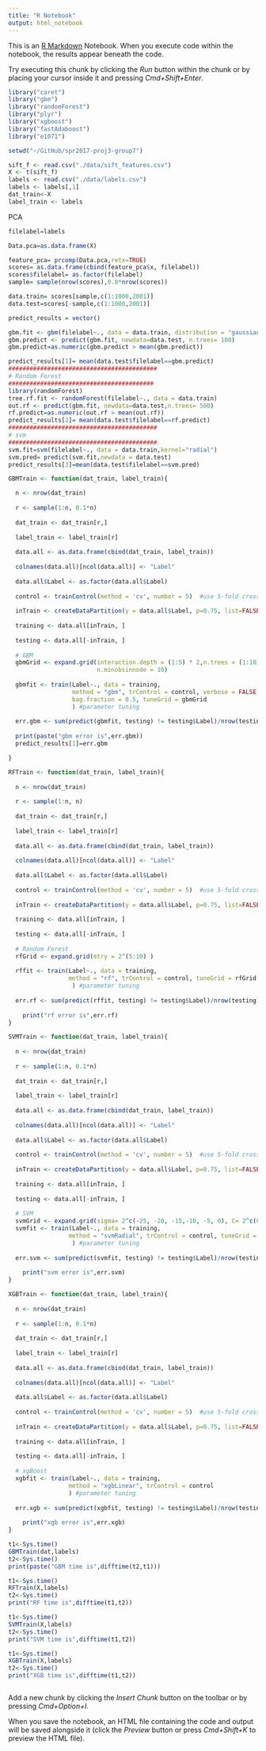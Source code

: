 ```yaml
---
title: "R Notebook"
output: html_notebook
---
```


This is an [R Markdown](http://rmarkdown.rstudio.com) Notebook. When you execute code within the notebook, the results appear beneath the code. 

Try executing this chunk by clicking the *Run* button within the chunk or by placing your cursor inside it and pressing *Cmd+Shift+Enter*. 

```r
library("caret")
library("gbm")
library("randomForest")
library("plyr")
library("xgboost")
library("fastAdaboost")
library("e1071")

setwd("~/GitHub/spr2017-proj3-group7")

sift_f <- read.csv("./data/sift_features.csv")
X <- t(sift_f)
labels <- read.csv("./data/labels.csv")
labels <- labels[,1]
dat_train<-X
label_train <- labels

```

PCA
```r

filelabel=labels

Data.pca=as.data.frame(X)

feature_pca= prcomp(Data.pca,retx=TRUE)
scores= as.data.frame(cbind(feature_pca$x, filelabel))
scores$filelabel= as.factor(filelabel)
sample= sample(nrow(scores),0.8*nrow(scores))

data.train= scores[sample,c(1:1000,2001)]
data.test=scores[-sample,c(1:1000,2001)]

predict_results = vector()

gbm.fit <- gbm(filelabel~., data = data.train, distribution = "gaussian", n.tree= 1000, shrinkage = 0.001)
gbm.predict <- predict(gbm.fit, newdata=data.test, n.trees= 100)
gbm.predict=as.numeric(gbm.predict > mean(gbm.predict)) 

predict_results[1]= mean(data.test$filelabel==gbm.predict)
##########################################
# Random Forest
#########################################
library(randomForest)
tree.rf.fit <- randomForest(filelabel~., data = data.train)
out.rf <- predict(gbm.fit, newdata=data.test,n.trees= 500)
rf.predict=as.numeric(out.rf > mean(out.rf)) 
predict_results[2]= mean(data.test$filelabel==rf.predict)
##########################################
# svm
##########################################
svm.fit=svm(filelabel~., data = data.train,kernel="radial")
svm.pred= predict(svm.fit,newdata = data.test)
predict_results[3]=mean(data.test$filelabel==svm.pred)


```


```r
GBMTrain <- function(dat_train, label_train){

  n <- nrow(dat_train)
  
  r <- sample(1:n, 0.1*n)
  
  dat_train <- dat_train[r,]
  
  label_train <- label_train[r]
  
  data.all <- as.data.frame(cbind(dat_train, label_train))
  
  colnames(data.all)[ncol(data.all)] <- "Label"
  
  data.all$Label <- as.factor(data.all$Label)
  
  control <- trainControl(method = 'cv', number = 5)  #use 5-fold cross validation
  
  inTrain <- createDataPartition(y = data.all$Label, p=0.75, list=FALSE)
  
  training <- data.all[inTrain, ]
  
  testing <- data.all[-inTrain, ]
  
  # GBM
  gbmGrid <- expand.grid(interaction.depth = (1:5) * 2,n.trees = (1:10)*25,shrinkage = .1,
                         n.minobsinnode = 10)
  
  gbmfit <- train(Label~., data = training,
                  method = "gbm", trControl = control, verbose = FALSE,
                  bag.fraction = 0.5, tuneGrid = gbmGrid
                  ) #parameter tuning
  
  err.gbm <- sum(predict(gbmfit, testing) != testing$Label)/nrow(testing)
  
  print(paste("gbm error is",err.gbm))
  predict_results[1]=err.gbm

}
```


```r
RFTrain <- function(dat_train, label_train){
  
  n <- nrow(dat_train)
  
  r <- sample(1:n, n)
  
  dat_train <- dat_train[r,]
  
  label_train <- label_train[r]
  
  data.all <- as.data.frame(cbind(dat_train, label_train))
  
  colnames(data.all)[ncol(data.all)] <- "Label"
  
  data.all$Label <- as.factor(data.all$Label)
  
  control <- trainControl(method = 'cv', number = 5)  #use 5-fold cross validation
  
  inTrain <- createDataPartition(y = data.all$Label, p=0.75, list=FALSE)
  
  training <- data.all[inTrain, ]
  
  testing <- data.all[-inTrain, ]
  
  # Random Forest
  rfGrid <- expand.grid(mtry = 2^(5:10) )
  
  rffit <- train(Label~., data = training,
                 method = "rf", trControl = control, tuneGrid = rfGrid
                  ) #parameter tuning
  
  err.rf <- sum(predict(rffit, testing) != testing$Label)/nrow(testing)
  
    print("rf error is",err.rf)
}

```


```r
SVMTrain <- function(dat_train, label_train){
  
  n <- nrow(dat_train)
  
  r <- sample(1:n, 0.1*n)
  
  dat_train <- dat_train[r,]
  
  label_train <- label_train[r]
  
  data.all <- as.data.frame(cbind(dat_train, label_train))
  
  colnames(data.all)[ncol(data.all)] <- "Label"
  
  data.all$Label <- as.factor(data.all$Label)
  
  control <- trainControl(method = 'cv', number = 5)  #use 5-fold cross validation
  
  inTrain <- createDataPartition(y = data.all$Label, p=0.75, list=FALSE)
  
  training <- data.all[inTrain, ]
  
  testing <- data.all[-inTrain, ]
  
  # SVM
  svmGrid <- expand.grid(sigma= 2^c(-25, -20, -15,-10, -5, 0), C= 2^c(0:5))
  svmfit <- train(Label~., data = training,
                 method = "svmRadial", trControl = control, tuneGrid = svmGrid, preProc = c("center","scale")
                  ) #parameter tuning
  
  err.svm <- sum(predict(svmfit, testing) != testing$Label)/nrow(testing)
  
    print("svm error is",err.svm)
}
```


```r
XGBTrain <- function(dat_train, label_train){
  
  n <- nrow(dat_train)
  
  r <- sample(1:n, 0.1*n)
  
  dat_train <- dat_train[r,]
  
  label_train <- label_train[r]
  
  data.all <- as.data.frame(cbind(dat_train, label_train))
  
  colnames(data.all)[ncol(data.all)] <- "Label"
  
  data.all$Label <- as.factor(data.all$Label)
  
  control <- trainControl(method = 'cv', number = 5)  #use 5-fold cross validation
  
  inTrain <- createDataPartition(y = data.all$Label, p=0.75, list=FALSE)
  
  training <- data.all[inTrain, ]
  
  testing <- data.all[-inTrain, ]
  
  # xgBoost
  xgbfit <- train(Label~., data = training,
                 method = "xgbLinear", trControl = control
                 ) #parameter tuning
  
  err.xgb <- sum(predict(xgbfit, testing) != testing$Label)/nrow(testing)
  
    print("xgb error is",err.xgb)
}

```

```r
t1<-Sys.time()
GBMTrain(dat,labels)
t2<-Sys.time()
print(paste("GBM time is",difftime(t2,t1)))

t1<-Sys.time()
RFTrain(X,labels)
t2<-Sys.time()
print("RF time is",difftime(t1,t2))

t1<-Sys.time()
SVMTrain(X,labels)
t2<-Sys.time()
print("SVM time is",difftime(t1,t2))

t1<-Sys.time()
XGBTrain(X,labels)
t2<-Sys.time()
print("XGB time is",difftime(t1,t2))

```


```r

```

Add a new chunk by clicking the *Insert Chunk* button on the toolbar or by pressing *Cmd+Option+I*.

When you save the notebook, an HTML file containing the code and output will be saved alongside it (click the *Preview* button or press *Cmd+Shift+K* to preview the HTML file).
